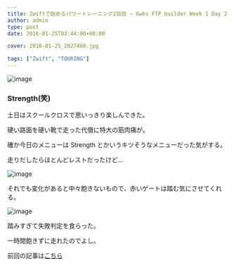 ```yaml
---
title: Zwiftで始めるパワートレーニング2日目 – 6wks FTP builder Week 1 Day 2
author: admin
type: post
date: 2016-01-25T03:44:00+00:00

cover: 2016-01-25_2027460.jpg

tags: ["Zwift", "TOURING"]
---
```


![image](./2016-01-25_2027460.jpg)

### Strength(笑)

土日はスクールクロスで思いっきり楽しんできた。

硬い路面を硬い靴で走った代償に特大の筋肉痛が。

確か今日のメニューは Strength とかいうキツそうなメニューだった気がする。

走りだしたらほとんどレストだったけど…

![image](./2016-01-25_2049512.jpg)

それでも変化があると中々飽きないもので、赤いゲートは踏む気にさせてくれる。

![image](./2016-01-25_2115264.jpg)

踏みすぎて失敗判定を食らった。

一時間飽きずに走れたのでよし。

前回の記事は[こちら](/2016/01/22/zwift1-6wks-ftp-builder-week-1-day-1/)

<AmazonLinkBox url="http://www.amazon.co.jp/exec/obidos/ASIN/B0050GL5GM/gensobunya-22/ref=nosim/" />
